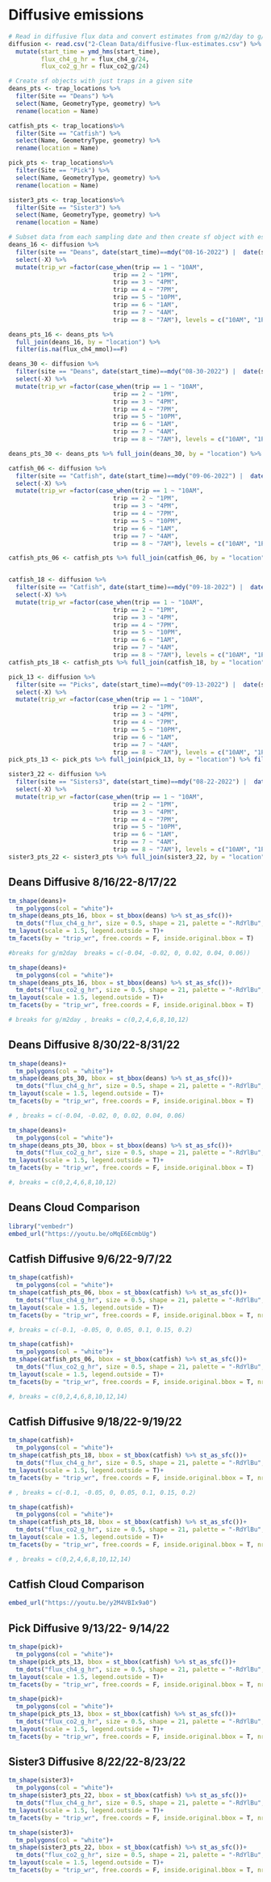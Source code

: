 # Diffusive emissions

```r
# Read in diffusive flux data and convert estimates from g/m2/day to g/m2/hr
diffusion <- read.csv("2-Clean Data/diffusive-flux-estimates.csv") %>% 
  mutate(start_time = ymd_hms(start_time), 
         flux_ch4_g_hr = flux_ch4_g/24, 
         flux_co2_g_hr = flux_co2_g/24)

# Create sf objects with just traps in a given site
deans_pts <- trap_locations %>% 
  filter(Site == "Deans") %>% 
  select(Name, GeometryType, geometry) %>% 
  rename(location = Name)

catfish_pts <- trap_locations%>% 
  filter(Site == "Catfish") %>% 
  select(Name, GeometryType, geometry) %>% 
  rename(location = Name)

pick_pts <- trap_locations%>% 
  filter(Site == "Pick") %>% 
  select(Name, GeometryType, geometry) %>% 
  rename(location = Name)

sister3_pts <- trap_locations%>% 
  filter(Site == "Sister3") %>% 
  select(Name, GeometryType, geometry) %>% 
  rename(location = Name)

# Subset data from each sampling date and then create sf object with estimates
deans_16 <- diffusion %>% 
  filter(site == "Deans", date(start_time)==mdy("08-16-2022") |  date(start_time)==mdy("08-17-2022")) %>% 
  select(-X) %>% 
  mutate(trip_wr =factor(case_when(trip == 1 ~ "10AM", 
                             trip == 2 ~ "1PM", 
                             trip == 3 ~ "4PM", 
                             trip == 4 ~ "7PM", 
                             trip == 5 ~ "10PM", 
                             trip == 6 ~ "1AM", 
                             trip == 7 ~ "4AM", 
                             trip == 8 ~ "7AM"), levels = c("10AM", "1PM", "4PM", "7PM", "10PM", "1AM", "4AM", "7AM")))

deans_pts_16 <- deans_pts %>% 
  full_join(deans_16, by = "location") %>% 
  filter(is.na(flux_ch4_mmol)==F)

deans_30 <- diffusion %>% 
  filter(site == "Deans", date(start_time)==mdy("08-30-2022") |  date(start_time)==mdy("08-31-2022")) %>% 
  select(-X) %>% 
  mutate(trip_wr =factor(case_when(trip == 1 ~ "10AM", 
                             trip == 2 ~ "1PM", 
                             trip == 3 ~ "4PM", 
                             trip == 4 ~ "7PM", 
                             trip == 5 ~ "10PM", 
                             trip == 6 ~ "1AM", 
                             trip == 7 ~ "4AM", 
                             trip == 8 ~ "7AM"), levels = c("10AM", "1PM", "4PM", "7PM", "10PM", "1AM", "4AM", "7AM")))

deans_pts_30 <- deans_pts %>% full_join(deans_30, by = "location") %>% filter(is.na(flux_ch4_mmol)==F)

catfish_06 <- diffusion %>% 
  filter(site == "Catfish", date(start_time)==mdy("09-06-2022") |  date(start_time)==mdy("09-07-2022")) %>% 
  select(-X) %>% 
  mutate(trip_wr =factor(case_when(trip == 1 ~ "10AM", 
                             trip == 2 ~ "1PM", 
                             trip == 3 ~ "4PM", 
                             trip == 4 ~ "7PM", 
                             trip == 5 ~ "10PM", 
                             trip == 6 ~ "1AM", 
                             trip == 7 ~ "4AM", 
                             trip == 8 ~ "7AM"), levels = c("10AM", "1PM", "4PM", "7PM", "10PM", "1AM", "4AM", "7AM")))

catfish_pts_06 <- catfish_pts %>% full_join(catfish_06, by = "location") %>% filter(is.na(flux_ch4_mmol)==F)


catfish_18 <- diffusion %>% 
  filter(site == "Catfish", date(start_time)==mdy("09-18-2022") |  date(start_time)==mdy("09-19-2022")) %>% 
  select(-X) %>% 
  mutate(trip_wr =factor(case_when(trip == 1 ~ "10AM", 
                             trip == 2 ~ "1PM", 
                             trip == 3 ~ "4PM", 
                             trip == 4 ~ "7PM", 
                             trip == 5 ~ "10PM", 
                             trip == 6 ~ "1AM", 
                             trip == 7 ~ "4AM", 
                             trip == 8 ~ "7AM"), levels = c("10AM", "1PM", "4PM", "7PM", "10PM", "1AM", "4AM", "7AM")))
catfish_pts_18 <- catfish_pts %>% full_join(catfish_18, by = "location") %>% filter(is.na(flux_ch4_mmol)==F)

pick_13 <- diffusion %>% 
  filter(site == "Picks", date(start_time)==mdy("09-13-2022") |  date(start_time)==mdy("09-14-2022")) %>% 
  select(-X) %>% 
  mutate(trip_wr =factor(case_when(trip == 1 ~ "10AM", 
                             trip == 2 ~ "1PM", 
                             trip == 3 ~ "4PM", 
                             trip == 4 ~ "7PM", 
                             trip == 5 ~ "10PM", 
                             trip == 6 ~ "1AM", 
                             trip == 7 ~ "4AM", 
                             trip == 8 ~ "7AM"), levels = c("10AM", "1PM", "4PM", "7PM", "10PM", "1AM", "4AM", "7AM")))
pick_pts_13 <- pick_pts %>% full_join(pick_13, by = "location") %>% filter(is.na(flux_ch4_mmol)==F)

sister3_22 <- diffusion %>% 
  filter(site == "Sisters3", date(start_time)==mdy("08-22-2022") |  date(start_time)==mdy("08-23-2022")) %>% 
  select(-X) %>% 
  mutate(trip_wr =factor(case_when(trip == 1 ~ "10AM", 
                             trip == 2 ~ "1PM", 
                             trip == 3 ~ "4PM", 
                             trip == 4 ~ "7PM", 
                             trip == 5 ~ "10PM", 
                             trip == 6 ~ "1AM", 
                             trip == 7 ~ "4AM", 
                             trip == 8 ~ "7AM"), levels = c("10AM", "1PM", "4PM", "7PM", "10PM", "1AM", "4AM", "7AM")))
sister3_pts_22 <- sister3_pts %>% full_join(sister3_22, by = "location") %>% filter(is.na(flux_ch4_mmol)==F)
```

## Deans Diffusive 8/16/22-8/17/22
```r
tm_shape(deans)+
  tm_polygons(col = "white")+
tm_shape(deans_pts_16, bbox = st_bbox(deans) %>% st_as_sfc())+
  tm_dots("flux_ch4_g_hr", size = 0.5, shape = 21, palette = "-RdYlBu", midpoint = NA, title = "CH4 flux (g/m2/hr)", breaks = c(-0.002, -0.001, 0, 0.001, 0.002, 0.003))+
tm_layout(scale = 1.5, legend.outside = T)+
tm_facets(by = "trip_wr", free.coords = F, inside.original.bbox = T)

#breaks for g/m2day  breaks = c(-0.04, -0.02, 0, 0.02, 0.04, 0.06))
```

```r
tm_shape(deans)+
  tm_polygons(col = "white")+
tm_shape(deans_pts_16, bbox = st_bbox(deans) %>% st_as_sfc())+
  tm_dots("flux_co2_g_hr", size = 0.5, shape = 21, palette = "-RdYlBu", midpoint = NA, title = "CO2 flux (g/m2/hr)", breaks = c(0, 0.1, 0.2, 0.3, 0.4, 0.5))+
tm_layout(scale = 1.5, legend.outside = T)+
tm_facets(by = "trip_wr", free.coords = F, inside.original.bbox = T)

# breaks for g/m2day , breaks = c(0,2,4,6,8,10,12)
```

## Deans Diffusive 8/30/22-8/31/22
```r
tm_shape(deans)+
  tm_polygons(col = "white")+
tm_shape(deans_pts_30, bbox = st_bbox(deans) %>% st_as_sfc())+
  tm_dots("flux_ch4_g_hr", size = 0.5, shape = 21, palette = "-RdYlBu", midpoint = NA, title = "CH4 flux (g/m2/hr)",  breaks = c(-0.002, -0.001, 0, 0.001, 0.002, 0.003))+
tm_layout(scale = 1.5, legend.outside = T)+
tm_facets(by = "trip_wr", free.coords = F, inside.original.bbox = T)

# , breaks = c(-0.04, -0.02, 0, 0.02, 0.04, 0.06)
```

```r
tm_shape(deans)+
  tm_polygons(col = "white")+
tm_shape(deans_pts_30, bbox = st_bbox(deans) %>% st_as_sfc())+
  tm_dots("flux_co2_g_hr", size = 0.5, shape = 21, palette = "-RdYlBu", midpoint = NA, title = "CO2 flux (g/m2/hr)", breaks = c(0, 0.1, 0.2, 0.3, 0.4, 0.5))+
tm_layout(scale = 1.5, legend.outside = T)+
tm_facets(by = "trip_wr", free.coords = F, inside.original.bbox = T)

#, breaks = c(0,2,4,6,8,10,12)
```

## Deans Cloud Comparison
```r
library("vembedr")
embed_url("https://youtu.be/oMqE6EcmbUg")
```


## Catfish Diffusive 9/6/22-9/7/22 
```r
tm_shape(catfish)+
  tm_polygons(col = "white")+
tm_shape(catfish_pts_06, bbox = st_bbox(catfish) %>% st_as_sfc())+
  tm_dots("flux_ch4_g_hr", size = 0.5, shape = 21, palette = "-RdYlBu", midpoint = NA, title = "CH4 flux (g/m2/hr)", breaks = c(-0.003, 0, 0.003, 0.006, 0.009))+
tm_layout(scale = 1.5, legend.outside = T)+
tm_facets(by = "trip_wr", free.coords = F, inside.original.bbox = T, nrow=4)

#, breaks = c(-0.1, -0.05, 0, 0.05, 0.1, 0.15, 0.2)
```

```r
tm_shape(catfish)+
  tm_polygons(col = "white")+
tm_shape(catfish_pts_06, bbox = st_bbox(catfish) %>% st_as_sfc())+
  tm_dots("flux_co2_g_hr", size = 0.5, shape = 21, palette = "-RdYlBu", midpoint = NA, title = "CO2 flux (g/m2/hr)", breaks = c(0, 0.1, 0.2, 0.3, 0.4, 0.5, 0.6))+
tm_layout(scale = 1.5, legend.outside = T)+
tm_facets(by = "trip_wr", free.coords = F, inside.original.bbox = T, nrow=4)

#, breaks = c(0,2,4,6,8,10,12,14)
```

## Catfish Diffusive 9/18/22-9/19/22 
```r
tm_shape(catfish)+
  tm_polygons(col = "white")+
tm_shape(catfish_pts_18, bbox = st_bbox(catfish) %>% st_as_sfc())+
  tm_dots("flux_ch4_g_hr", size = 0.5, shape = 21, palette = "-RdYlBu", midpoint = NA, title = "CH4 flux (g/m2/hr)", breaks = c(-0.003, 0, 0.003, 0.006, 0.009))+
tm_layout(scale = 1.5, legend.outside = T)+
tm_facets(by = "trip_wr", free.coords = F, inside.original.bbox = T, nrow=4)

# , breaks = c(-0.1, -0.05, 0, 0.05, 0.1, 0.15, 0.2)
```

```r
tm_shape(catfish)+
  tm_polygons(col = "white")+
tm_shape(catfish_pts_18, bbox = st_bbox(catfish) %>% st_as_sfc())+
  tm_dots("flux_co2_g_hr", size = 0.5, shape = 21, palette = "-RdYlBu", midpoint = NA, title = "CO2 flux (g/m2/hr)", breaks = c(0, 0.1, 0.2, 0.3, 0.4, 0.5, 0.6))+
tm_layout(scale = 1.5, legend.outside = T)+
tm_facets(by = "trip_wr", free.coords = F, inside.original.bbox = T, nrow=4)

# , breaks = c(0,2,4,6,8,10,12,14)
```

## Catfish Cloud Comparison
```r
embed_url("https://youtu.be/y2M4VBIx9a0")
```

## Pick Diffusive 9/13/22- 9/14/22
```r
tm_shape(pick)+
  tm_polygons(col = "white")+
tm_shape(pick_pts_13, bbox = st_bbox(catfish) %>% st_as_sfc())+
  tm_dots("flux_ch4_g_hr", size = 0.5, shape = 21, palette = "-RdYlBu", midpoint = NA, title = "CH4 flux (g/m2/hr)")+
tm_layout(scale = 1.5, legend.outside = T)+
tm_facets(by = "trip_wr", free.coords = F, inside.original.bbox = T, nrow=4)
```

```r
tm_shape(pick)+
  tm_polygons(col = "white")+
tm_shape(pick_pts_13, bbox = st_bbox(catfish) %>% st_as_sfc())+
  tm_dots("flux_co2_g_hr", size = 0.5, shape = 21, palette = "-RdYlBu", midpoint = NA, title = "CO2 flux (g/m2/hr)")+
tm_layout(scale = 1.5, legend.outside = T)+
tm_facets(by = "trip_wr", free.coords = F, inside.original.bbox = T, nrow=4)
```

## Sister3 Diffusive 8/22/22-8/23/22
```r
tm_shape(sister3)+
  tm_polygons(col = "white")+
tm_shape(sister3_pts_22, bbox = st_bbox(catfish) %>% st_as_sfc())+
  tm_dots("flux_ch4_g_hr", size = 0.5, shape = 21, palette = "-RdYlBu", midpoint = NA, title = "CH4 flux (g/m2/hr)")+
tm_layout(scale = 1.5, legend.outside = T)+
tm_facets(by = "trip_wr", free.coords = F, inside.original.bbox = T, nrow=2)
```

```r
tm_shape(sister3)+
  tm_polygons(col = "white")+
tm_shape(sister3_pts_22, bbox = st_bbox(catfish) %>% st_as_sfc())+
  tm_dots("flux_co2_g_hr", size = 0.5, shape = 21, palette = "-RdYlBu", midpoint = NA, title = "CO2 flux (g/m2/hr)")+
tm_layout(scale = 1.5, legend.outside = T)+
tm_facets(by = "trip_wr", free.coords = F, inside.original.bbox = T, nrow=2) 
```
